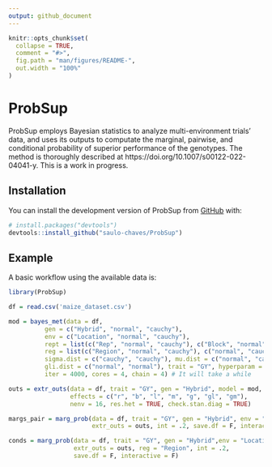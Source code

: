 ```yaml
---
output: github_document
---
```


<!-- README.md is generated from README.Rmd. Please edit that file -->

```r
knitr::opts_chunk$set(
  collapse = TRUE,
  comment = "#>",
  fig.path = "man/figures/README-",
  out.width = "100%"
)
```

# ProbSup

<!-- badges: start -->
<!-- badges: end -->

ProbSup employs Bayesian statistics to analyze multi-environment trials' data, and uses its outputs to computate the marginal, pairwise, and conditional probability of superior performance of the genotypes. The method is thoroughly described at https://doi.org/10.1007/s00122-022-04041-y. This is a work in progress.

## Installation

You can install the development version of ProbSup from [GitHub](https://github.com/) with:

``` r
# install.packages("devtools")
devtools::install_github("saulo-chaves/ProbSup")
```

## Example

A basic workflow using the available data is:

```r
library(ProbSup)

df = read.csv('maize_dataset.csv')

mod = bayes_met(data = df, 
          gen = c("Hybrid", "normal", "cauchy"), 
          env = c("Location", "normal", "cauchy"),
          rept = list(c("Rep", "normal", "cauchy"), c("Block", "normal", "cauchy")),
          reg = list(c("Region", "normal", "cauchy"), c("normal", "cauchy")),
          sigma.dist = c("cauchy", "cauchy"), mu.dist = c("normal", "cauchy"),
          gli.dist = c("normal", "normal"), trait = "GY", hyperparam = "default",
          iter = 4000, cores = 4, chain = 4) # It will take a while

outs = extr_outs(data = df, trait = "GY", gen = "Hybrid", model = mod,
                 effects = c("r", "b", "l", "m", "g", "gl", "gm"),
                 nenv = 16, res.het = TRUE, check.stan.diag = TRUE)

margs_pair = marg_prob(data = df, trait = "GY", gen = "Hybrid", env = "Location", 
                       extr_outs = outs, int = .2, save.df = F, interactive = F)

conds = marg_prob(data = df, trait = "GY", gen = "Hybrid",env = "Location", 
                  extr_outs = outs, reg = "Region", int = .2,
                  save.df = F, interactive = F)


```



